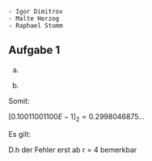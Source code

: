 ```
- Igor Dimitrov
- Malte Herzog
- Raphael Stumm
```


## Aufgabe 1

a) 

\begin{align*}
[0.5731E5]_8 &= (5 \times 8^{-1} + 7 \times 8^{-2} + 3 \times 8^{-3} + 1 \times 8^{-4}) \times 8^5 \\
             &= 20480 + 3584 + 192 + 8 \\
             &= 24264 \\
             &= [0.24264E5]_{10} \in \mathbb{F}(10, 5, 1) 
\end{align*}

b) 

\begin{align*}
&0.3 \times 2 = 0.6 &&m_1 = 0 \\
&0.6 \times 2 = 1.2 &&m_2 = 1 \\
&0.2 \times 2 = 0.4 &&m_3 = 0 \\
&0.4 \times 2 = 0.8 &&m_4 = 0 \\
&0.8 \times 2 = 1.6 &&m_5 = 1 \\
&0.6 \times 2 = 1.2 &&m_6 = 1 \tag{pattern repeats} \\
&\ldots
\end{align*}

Somit:


<!-- \begin{align*}
0.3 &= [0.0100110011001\ldots]_2 \\
    &= [0.100110011001E^{-1}]_2 \\
    &= [0.10011001100E^{-1}]_2 \tag*{\text{Abrunden } r=11}
\end{align*} -->


\begin{align*}
0.3 &= [0.0100110011001\ldots]_2 \\
    &= [0.100110011001\ldots E-1]_2 \\
    &= [0.10011001100E-1]_2 \tag{abrunden r = 11} \\
    &\in \mathbb{F}(2, 11, 2)
\end{align*}

$[0.10011001100E-1]_2 = 0.2998046875\ldots$

Es gilt:

\begin{align*}
&r=1\quad &&0.\underline{2}998046875  = 0.3   = 0.3\\
&r=2\quad &&0.\underline{29}98046875  = 0.30  = 0.3\\
&r=3\quad &&0.\underline{299}8046875  = 0.300 = 0.3\\
&r=4\quad &&0.\underline{2998}046875  = 0.2998 \neq\ 0.3
\end{align*}

D.h der Fehler erst ab r = 4 bemerkbar

